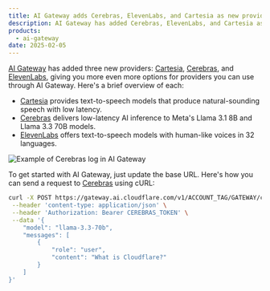 ```yaml
---
title: AI Gateway adds Cerebras, ElevenLabs, and Cartesia as new providers
description: AI Gateway has added Cerebras, ElevenLabs, and Cartesia as new providers.
products:
  - ai-gateway
date: 2025-02-05
---
```


[AI Gateway](/ai-gateway/) has added three new providers: [Cartesia](/ai-gateway/providers/cartesia/), [Cerebras](/ai-gateway/providers/cerebras/), and [ElevenLabs](/ai-gateway/providers/elevenlabs/), giving you more even more options for providers you can use through AI Gateway. Here's a brief overview of each:

- [Cartesia](/ai-gateway/providers/cartesia/) provides text-to-speech models that produce natural-sounding speech with low latency.
- [Cerebras](/ai-gateway/providers/cerebras/) delivers low-latency AI inference to Meta's Llama 3.1 8B and Llama 3.3 70B models.
- [ElevenLabs](/ai-gateway/providers/elevenlabs/) offers text-to-speech models with human-like voices in 32 languages.

![Example of Cerebras log in AI Gateway](~/assets/images/ai-gateway/cerebras2.png)

To get started with AI Gateway, just update the base URL. Here's how you can send a request to [Cerebras](/ai-gateway/providers/cerebras/) using cURL:

```bash title="Example fetch request"
curl -X POST https://gateway.ai.cloudflare.com/v1/ACCOUNT_TAG/GATEWAY/cerebras/chat/completions \
 --header 'content-type: application/json' \
 --header 'Authorization: Bearer CEREBRAS_TOKEN' \
 --data '{
    "model": "llama-3.3-70b",
    "messages": [
        {
            "role": "user",
            "content": "What is Cloudflare?"
        }
    ]
}'
```
